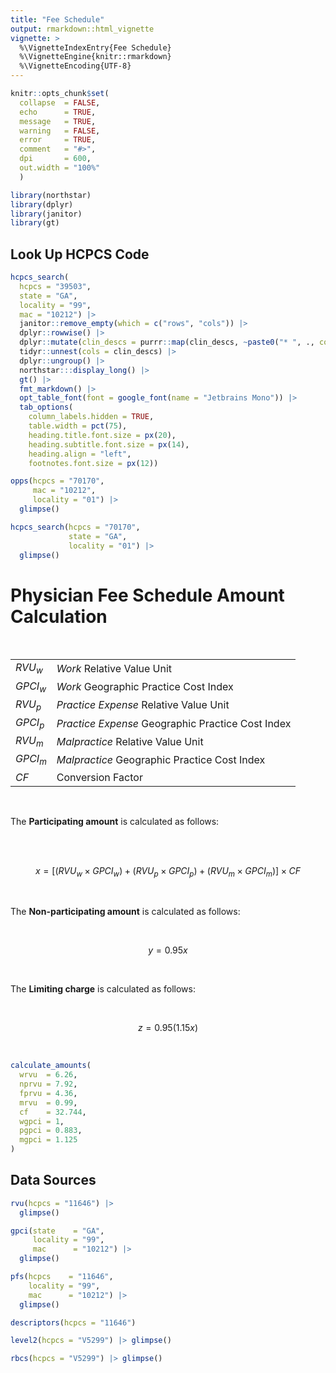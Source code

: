 ```yaml
---
title: "Fee Schedule"
output: rmarkdown::html_vignette
vignette: >
  %\VignetteIndexEntry{Fee Schedule}
  %\VignetteEngine{knitr::rmarkdown}
  %\VignetteEncoding{UTF-8}
---
```


```r
knitr::opts_chunk$set(
  collapse  = FALSE,
  echo      = TRUE,
  message   = TRUE, 
  warning   = FALSE,
  error     = TRUE,
  comment   = "#>",
  dpi       = 600, 
  out.width = "100%"
  )
```

```r
library(northstar)
library(dplyr)
library(janitor)
library(gt)
```

## Look Up HCPCS Code

```r
hcpcs_search(
  hcpcs = "39503", 
  state = "GA", 
  locality = "99",
  mac = "10212") |> 
  janitor::remove_empty(which = c("rows", "cols")) |>
  dplyr::rowwise() |>
  dplyr::mutate(clin_descs = purrr::map(clin_descs, ~paste0("* ", ., collapse = "\n"))) |>
  tidyr::unnest(cols = clin_descs) |>
  dplyr::ungroup() |> 
  northstar:::display_long() |>
  gt() |>
  fmt_markdown() |> 
  opt_table_font(font = google_font(name = "Jetbrains Mono")) |>
  tab_options(
    column_labels.hidden = TRUE,
    table.width = pct(75),
    heading.title.font.size = px(20),
    heading.subtitle.font.size = px(14),
    heading.align = "left",
    footnotes.font.size = px(12))
```


```r
opps(hcpcs = "70170", 
     mac = "10212", 
     locality = "01") |> 
  glimpse()
```


```r
hcpcs_search(hcpcs = "70170", 
             state = "GA", 
             locality = "01") |> 
  glimpse()
```


# Physician Fee Schedule Amount Calculation
<br>

|          |                                                   |
|----------|---------------------------------------------------|
| $RVU_w$  | *Work* Relative Value Unit                        |
| $GPCI_w$ | *Work* Geographic Practice Cost Index             |
| $RVU_p$  | *Practice Expense* Relative Value Unit            |
| $GPCI_p$ | *Practice Expense* Geographic Practice Cost Index |
| $RVU_m$  | *Malpractice* Relative Value Unit                 |
| $GPCI_m$ | *Malpractice* Geographic Practice Cost Index      |
| $CF$     | Conversion Factor                                 |

<br>

The __Participating amount__ is calculated as follows:

<br><br>

$$x = [(RVU_w \times GPCI_w) + (RVU_p \times GPCI_p) + (RVU_m \times GPCI_m)] \times CF$$

<br>

The __Non-participating amount__ is calculated as follows:

<br>

$$ y = 0.95x$$

<br>

The __Limiting charge__ is calculated as follows:

<br>

$$ z = 0.95(1.15x)$$

<br>


```r
calculate_amounts(
  wrvu  = 6.26,
  nprvu = 7.92,
  fprvu = 4.36,
  mrvu  = 0.99,
  cf    = 32.744,
  wgpci = 1,
  pgpci = 0.883,
  mgpci = 1.125
)
```

## Data Sources

```r
rvu(hcpcs = "11646") |> 
  glimpse()
```

```r
gpci(state    = "GA",
     locality = "99",
     mac      = "10212") |> 
  glimpse()
```

```r
pfs(hcpcs    = "11646", 
    locality = "99",
    mac      = "10212") |> 
  glimpse()
```


```r
descriptors(hcpcs = "11646")
```



```r
level2(hcpcs = "V5299") |> glimpse()
```

```r
rbcs(hcpcs = "V5299") |> glimpse()
```

